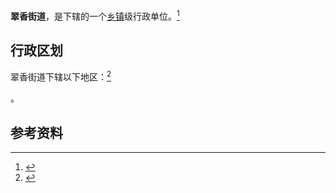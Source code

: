 {{中国乡级行政区|44/04/02/001/000}}

'''翠香街道'''，是{{PRC admin/fullname|44/04/02/001/000|3}}下辖的一个[[乡镇|乡镇]]级行政单位。<ref>{{PRC admin/ref sgc|{{PRC admin/parent|44/04/02/001/000}}}}</ref>

== 行政区划 ==

翠香街道下辖以下地区：<ref>{{PRC admin/ref sgc|44/04/02/001/000}}</ref>

{{PRC admin/children|44/04/02/001/000}}。

== 参考资料 ==

{{reflist}}

{{行政区划小作品}}
{{PRC admin/navcat|44/04/02/001/000}}